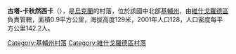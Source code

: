 {{coord|50|50|4|N|30|6|55|E|scale:30000|display=title}}

'''古塔-卡秋然西卡'''（{{lang-uk|Гута-Катюжанська}}），是[[烏克蘭|烏克蘭]]的村落，位於該國中北部[[基輔州|基輔州]]，由[[維什戈羅德區|維什戈羅德區]]負責管轄，面積0.9平方公里，海拔高度129米，2001年人口128，人口密度每平方公里142.2人。



{{DEFAULTSORT:Гута-Катюжанська}}
[[Category:基輔州村落|Category:基輔州村落]]
[[Category:維什戈羅德區村落|Category:維什戈羅德區村落]]


{{Kiev-geo-stub}}